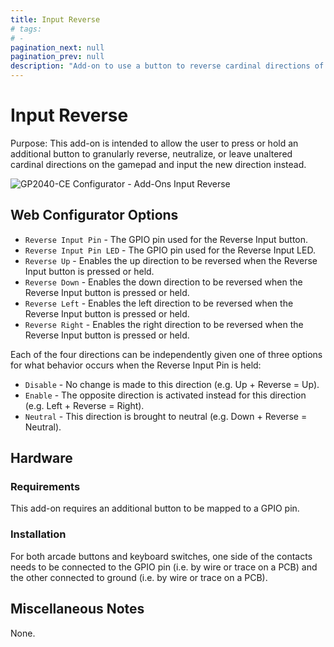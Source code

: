 ---
title: Input Reverse
# tags:
# -
pagination_next: null
pagination_prev: null
description: "Add-on to use a button to reverse cardinal directions of the DPad of your controller"
---

# Input Reverse

Purpose: This add-on is intended to allow the user to press or hold an additional button to granularly reverse, neutralize, or leave unaltered cardinal directions on the gamepad and input the new direction instead.

![GP2040-CE Configurator - Add-Ons Input Reverse](../assets/images/gpc-add-ons-input-reverse.png)

## Web Configurator Options

- `Reverse Input Pin` - The GPIO pin used for the Reverse Input button.
- `Reverse Input Pin LED` - The GPIO pin used for the Reverse Input LED.
- `Reverse Up` - Enables the up direction to be reversed when the Reverse Input button is pressed or held.
- `Reverse Down` - Enables the down direction to be reversed when the Reverse Input button is pressed or held.
- `Reverse Left` - Enables the left direction to be reversed when the Reverse Input button is pressed or held.
- `Reverse Right` - Enables the right direction to be reversed when the Reverse Input button is pressed or held.

Each of the four directions can be independently given one of three options for what behavior occurs when the Reverse Input Pin is held:

- `Disable` - No change is made to this direction (e.g. Up + Reverse = Up).
- `Enable` - The opposite direction is activated instead for this direction (e.g. Left + Reverse = Right).
- `Neutral` - This direction is brought to neutral (e.g. Down + Reverse = Neutral).

## Hardware

### Requirements

This add-on requires an additional button to be mapped to a GPIO pin.

### Installation

For both arcade buttons and keyboard switches, one side of the contacts needs to be connected to the GPIO pin (i.e. by wire or trace on a PCB) and the other connected to ground (i.e. by wire or trace on a PCB).

## Miscellaneous Notes

None.
